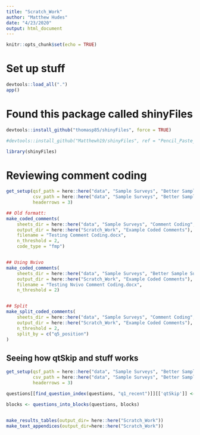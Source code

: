 ```yaml
---
title: "Scratch_Work"
author: "Matthew Hudes"
date: "4/23/2020"
output: html_document
---
```


```r
knitr::opts_chunk$set(echo = TRUE)
```

 


# Set up stuff

```r
devtools::load_all(".")
app()

```



# Found this package called shinyFiles

```r
devtools::install_github("thomasp85/shinyFiles", force = TRUE)

#devtools::install_github("Matthewh19/shinyFiles", ref = "Pencil_Paste_Work", force = TRUE)

library(shinyFiles)
```




# Reviewing comment coding

```r

get_setup(qsf_path = here::here("data", "Sample Surveys", "Better Sample Survey", "Better_Sample_Survey.qsf"),
          csv_path = here::here("data", "Sample Surveys", "Better Sample Survey", "Better_Sample_Survey.csv"),
          headerrows = 3)

## Old formatt:
make_coded_comments(
    sheets_dir = here::here("data", "Sample Surveys", "Comment Coding", "Coded Comments"),
    output_dir = here::here("Scratch_Work", "Example Coded Comments"),
    filename = "Testing Comment Coding.docx",
    n_threshold = 2,
    code_type = "fmp")


## Using Nvivo
make_coded_comments(
    sheets_dir = here::here("data", "Sample Surveys", "Better Sample Survey", "Comment Coding NVivo"),
    output_dir = here::here("Scratch_Work", "Example Coded Comments"),
    filename = "Testing Nvivo Comment Coding.docx",
    n_threshold = 2)


## Split
make_split_coded_comments(
    sheets_dir = here::here("data", "Sample Surveys", "Comment Coding", "Coded Comments"),
    output_dir = here::here("Scratch_Work", "Example Coded Comments"),
    n_threshold = 2,
    split_by = c("q5_position")
)


```




## Seeing how qtSkip and stuff works
```r

get_setup(qsf_path = here::here("data", "Sample Surveys", "Better Sample Survey", "Better_Sample_Survey.qsf"),
          csv_path = here::here("data", "Sample Surveys", "Better Sample Survey", "Better_Sample_Survey.csv"),
          headerrows = 3)

questions[[find_question_index(questions, "q1_recent")]][['qtSkip']] <- TRUE

blocks <- questions_into_blocks(questions, blocks)


make_results_tables(output_dir= here::here("Scratch_Work"))
make_text_appendices(output_dir=here::here("Scratch_Work"))

```












